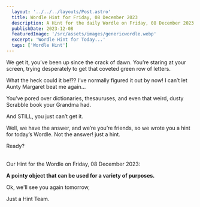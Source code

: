 ```yaml
---
  layout: '../../../layouts/Post.astro'
  title: Wordle Hint for Friday, 08 December 2023
  description: A Hint for the daily Wordle on Friday, 08 December 2023
  publishDate: 2023-12-08
  featuredImage: '/src/assets/images/genericwordle.webp'
  excerpt: 'Wordle Hint for Today...'
  tags: ['Wordle Hint']
---
```


  We get it, you’ve been up since the crack of dawn. You’re staring at your screen, trying desperately to get that coveted green row of letters. 

  What the heck could it be!??
  I’ve normally figured it out by now!
  I can’t let Aunty Margaret beat me again… 

  You’ve pored over dictionaries, thesauruses, and even that weird, dusty Scrabble book your Grandma had.

  And STILL, you just can’t get it. 

  Well, we have the answer, and we’re you’re friends, so we wrote you a hint for today’s Wordle.
  Not the answer! just a hint. 

  Ready?<br /><br />

  Our Hint for the Wordle on Friday, 08 December 2023:

  **A pointy object that can be used for a variety of purposes.**

  Ok, we'll see you again tomorrow, 

  Just a Hint Team.
  